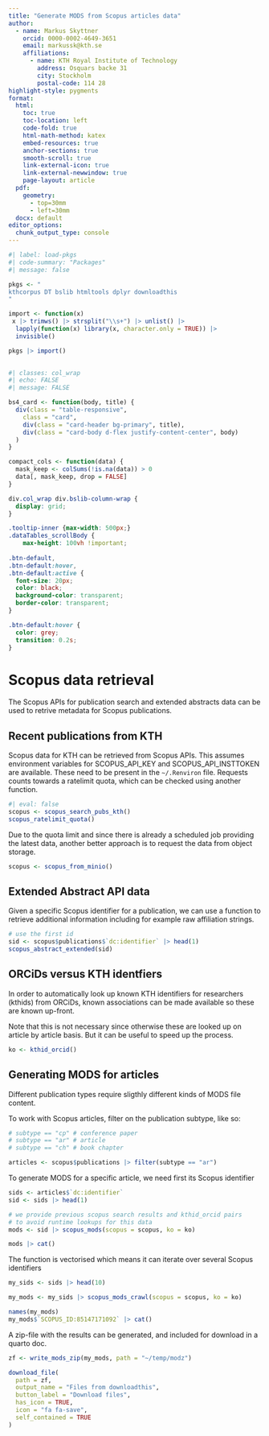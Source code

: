 ```yaml
---
title: "Generate MODS from Scopus articles data"
author:
  - name: Markus Skyttner
    orcid: 0000-0002-4649-3651
    email: markussk@kth.se
    affiliations:
      - name: KTH Royal Institute of Technology 
        address: Osquars backe 31
        city: Stockholm
        postal-code: 114 28
highlight-style: pygments
format:
  html:
    toc: true
    toc-location: left
    code-fold: true
    html-math-method: katex
    embed-resources: true
    anchor-sections: true
    smooth-scroll: true
    link-external-icon: true
    link-external-newwindow: true
    page-layout: article
  pdf:
    geometry: 
      - top=30mm
      - left=30mm
  docx: default
editor_options: 
  chunk_output_type: console
---
```


```r
#| label: load-pkgs
#| code-summary: "Packages"
#| message: false

pkgs <- "
kthcorpus DT bslib htmltools dplyr downloadthis
" 

import <- function(x)
 x |> trimws() |> strsplit("\\s+") |> unlist() |>
  lapply(function(x) library(x, character.only = TRUE)) |> 
  invisible()

pkgs |> import()
  
```

```r
#| classes: col_wrap
#| echo: FALSE
#| message: FALSE

bs4_card <- function(body, title) {
  div(class = "table-responsive",
    class = "card",
    div(class = "card-header bg-primary", title),
    div(class = "card-body d-flex justify-content-center", body)
  )
}

compact_cols <- function(data) {
  mask_keep <- colSums(!is.na(data)) > 0
  data[, mask_keep, drop = FALSE]
}

```


```css
div.col_wrap div.bslib-column-wrap {
  display: grid;
}

.tooltip-inner {max-width: 500px;}
.dataTables_scrollBody {
    max-height: 100vh !important;
    
.btn-default,
.btn-default:hover,
.btn-default:active {
  font-size: 20px;
  color: black;
  background-color: transparent;
  border-color: transparent;
}

.btn-default:hover {
  color: grey;
  transition: 0.2s;
}    
```

# Scopus data retrieval

The Scopus APIs for publication search and extended abstracts data can be used to retrive metadata for Scopus publications.

## Recent publications from KTH

Scopus data for KTH can be retrieved from Scopus APIs. This assumes environment variables for SCOPUS_API_KEY and SCOPUS_API_INSTTOKEN are available. These need to be present in the `~/.Renviron` file. Requests counts towards a ratelimit quota, which can be checked using another function.

```r
#| eval: false
scopus <- scopus_search_pubs_kth()
scopus_ratelimit_quota()
```

Due to the quota limit and since there is already a scheduled job providing the latest data, another better approach is to request the data from object storage.

```r
scopus <- scopus_from_minio()
```

## Extended Abstract API data

Given a specific Scopus identifier for a publication, we can use a function to retrieve additional information including for example raw affiliation strings. 

```r
# use the first id
sid <- scopus$publications$`dc:identifier` |> head(1)
scopus_abstract_extended(sid)
```

## ORCiDs versus KTH identfiers

In order to automatically look up known KTH identifiers for researchers (kthids) from ORCiDs, known associations can be made available so these are known up-front.

:::{.callout-note}
Note that this is not necessary since otherwise these are looked up on article by article basis. But it can be useful to speed up the process.
:::

```r
ko <- kthid_orcid()
```

## Generating MODS for articles

Different publication types require sligthly different kinds of MODS file content.

To work with Scopus articles, filter on the publication subtype, like so:

```r
# subtype == "cp" # conference paper
# subtype == "ar" # article
# subtype == "ch" # book chapter

articles <- scopus$publications |> filter(subtype == "ar")
```

To generate MODS for a specific article, we need first its Scopus identifier

```r

sids <- articles$`dc:identifier`
sid <- sids |> head(1)

# we provide previous scopus search results and kthid_orcid pairs 
# to avoid runtime lookups for this data
mods <- sid |> scopus_mods(scopus = scopus, ko = ko)

mods |> cat()

```

The function is vectorised which means it can iterate over several Scopus identifiers

```r

my_sids <- sids |> head(10)

my_mods <- my_sids |> scopus_mods_crawl(scopus = scopus, ko = ko)

names(my_mods)
my_mods$`SCOPUS_ID:85147171092` |> cat()
```

A zip-file with the results can be generated, and included for download in a quarto doc.

```r

zf <- write_mods_zip(my_mods, path = "~/temp/modz")

download_file(
  path = zf,
  output_name = "Files from downloadthis",
  button_label = "Download files",
  has_icon = TRUE,
  icon = "fa fa-save",
  self_contained = TRUE
)

```
